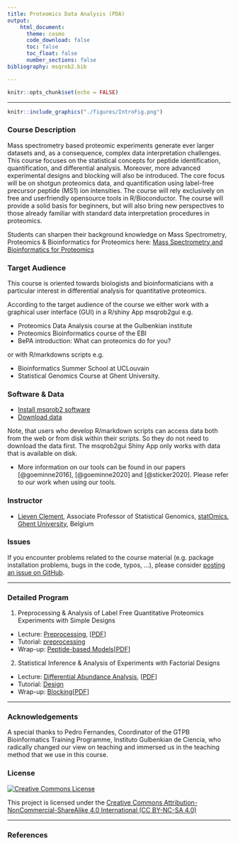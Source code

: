 ```yaml
---
title: Proteomics Data Analysis (PDA)
output:
    html_document:
      theme: cosmo      
      code_download: false
      toc: false
      toc_float: false
      number_sections: false
bibliography: msqrob2.bib

---
```



```r
knitr::opts_chunk$set(echo = FALSE)
```

***

```r
knitr::include_graphics("./figures/IntroFig.png")
```


### Course Description

Mass spectrometry based proteomic experiments generate ever larger datasets and, as a consequence, complex data interpretation challenges. This course focuses on the statistical concepts for peptide identification, quantification, and differential analysis. Moreover, more advanced experimental designs and blocking will also be introduced. The core focus will be on shotgun proteomics data, and quantification using label-free precursor peptide (MS1) ion intensities. The course will rely exclusively on free and userfriendly opensource tools in R/Bioconductor. The course will provide a solid basis for beginners, but will also bring new perspectives to those already familiar with standard data interpretation procedures in proteomics.

Students can sharpen their background knowledge on Mass Spectrometry, Proteomics & Bioinformatics for Proteomics
 here:
[Mass Spectrometry and Bioinformatics for Proteomics](./techvid.html)

### Target Audience
This course is oriented towards biologists and bioinformaticians with a particular interest in differential analysis for quantitative proteomics.

According to the target audience of the course we either work with a graphical user interface (GUI) in a R/shiny App msqrob2gui e.g. 

- Proteomics Data Analysis course at the Gulbenkian institute 
- Proteomics Bioinformatics course of the EBI
- BePA introduction: What can proteomics do for you?

or with R/markdowns scripts e.g. 

- Bioinformatics Summer School at UCLouvain 
- Statistical Genomics Course at Ghent University. 

### Software & Data 

- [Install msqrob2 software](./software.html)
- [Download data](https://github.com/statOmics/PDA/archive/refs/heads/data.zip)

Note, that users who develop R/markdown scripts can access data both from the web or from disk within their scripts. So they do not need to download the data first. The msqrob2gui Shiny App only works with data that is available on disk.  


- More information on our tools can be found in our papers [@goeminne2016], [@goeminne2020] and [@sticker2020]. Please refer to our work when using our tools. 


### Instructor

- [Lieven Clement](https://statomics.github.io/pages/about.html), Associate Professor of Statistical Genomics, [statOmics](https://statomics.github.io/), [Ghent University](https://www.ugent.be/), Belgium

### Issues

If you encounter problems related to the course material (e.g. package installation problems, bugs in the code, typos, ...), please consider [posting an issue on GitHub](https://github.com/statOmics/PDA/issues).

---

### Detailed Program


  1. Preprocessing & Analysis of Label Free Quantitative Proteomics Experiments with Simple Designs
  - Lecture: [Preprocessing](./pda_quantification_preprocessing.html), [[PDF](./pda_quantification_preprocessing.pdf)]
  - Tutorial: [preprocessing](./pda_tutorialPreprocessing.html)
  - Wrap-up: [Peptide-based Models](./pda_robustSummarisation_peptideModels.html)[[PDF](./pda_robustSummarisation_peptideModels.pdf)]

  2. Statistical Inference & Analysis of Experiments with Factorial Designs
  - Lecture: [Differential Abundance Analysis](./pda_quantification_inference.html), [[PDF](./pda_quantification_inference.pdf)]
  - Tutorial: [Design](pda_tutorialDesign.html)
  - Wrap-up: [Blocking](./pda_blocking_wrapup.html)[[PDF](./pda_blocking_wrapup.pdf)]

---

### Acknowledgements 

A special thanks to Pedro Fernandes, Coordinator of the GTPB Bioinformatics Training Programme, Instituto Gulbenkian de Ciencia, who radically changed our view on teaching and immersed us in the teaching method that we use in this course.

### License

<a rel="license" href="https://creativecommons.org/licenses/by-nc-sa/4.0"><img alt="Creative Commons License" style="border-width:0" src="https://i.creativecommons.org/l/by-nc-sa/4.0/88x31.png" /></a>

This project is licensed under the [Creative Commons Attribution-NonCommercial-ShareAlike 4.0 International (CC BY-NC-SA 4.0)](https://creativecommons.org/licenses/by-nc-sa/4.0)

---

### References 

